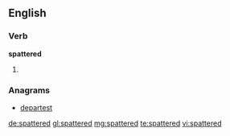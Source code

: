 ==English==

===Verb===
'''spattered'''

# {{en-past of|spatter}}

===Anagrams===
* [[departest#English|departest]]

[[de:spattered]]
[[gl:spattered]]
[[mg:spattered]]
[[te:spattered]]
[[vi:spattered]]